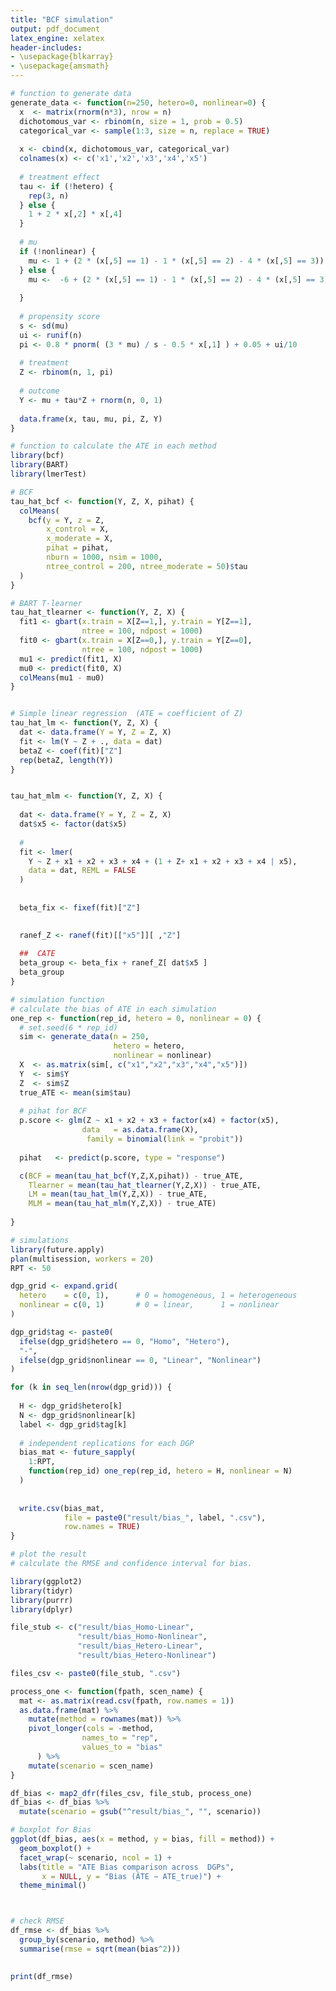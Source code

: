 ```yaml
---
title: "BCF simulation"
output: pdf_document
latex_engine: xelatex
header-includes:
- \usepackage{blkarray}
- \usepackage{amsmath}
---
```








```r
# function to generate data
generate_data <- function(n=250, hetero=0, nonlinear=0) {
  x  <- matrix(rnorm(n*3), nrow = n)   
  dichotomous_var <- rbinom(n, size = 1, prob = 0.5)
  categorical_var <- sample(1:3, size = n, replace = TRUE)
  
  x <- cbind(x, dichotomous_var, categorical_var)
  colnames(x) <- c('x1','x2','x3','x4','x5')
  
  # treatment effect
  tau <- if (!hetero) {
    rep(3, n)
  } else {
    1 + 2 * x[,2] * x[,4]
  }
  
  # mu
  if (!nonlinear) {
    mu <- 1 + (2 * (x[,5] == 1) - 1 * (x[,5] == 2) - 4 * (x[,5] == 3)) + x[,1] * x[,3]
  } else {
    mu <-  -6 + (2 * (x[,5] == 1) - 1 * (x[,5] == 2) - 4 * (x[,5] == 3)) + 6 * abs(x[,3]-1) 
    
  }
  
  # propensity score
  s <- sd(mu)
  ui <- runif(n)                     
  pi <- 0.8 * pnorm( (3 * mu) / s - 0.5 * x[,1] ) + 0.05 + ui/10 
  
  # treatment
  Z <- rbinom(n, 1, pi)
  
  # outcome 
  Y <- mu + tau*Z + rnorm(n, 0, 1)  
  
  data.frame(x, tau, mu, pi, Z, Y)
}
```



```r
# function to calculate the ATE in each method
library(bcf)
library(BART)
library(lmerTest)

# BCF
tau_hat_bcf <- function(Y, Z, X, pihat) {
  colMeans(
    bcf(y = Y, z = Z,
        x_control = X,
        x_moderate = X,
        pihat = pihat,
        nburn = 1000, nsim = 1000,
        ntree_control = 200, ntree_moderate = 50)$tau
  )
}

# BART T-learner
tau_hat_tlearner <- function(Y, Z, X) {
  fit1 <- gbart(x.train = X[Z==1,], y.train = Y[Z==1],
                ntree = 100, ndpost = 1000)
  fit0 <- gbart(x.train = X[Z==0,], y.train = Y[Z==0],
                ntree = 100, ndpost = 1000)
  mu1 <- predict(fit1, X)
  mu0 <- predict(fit0, X)
  colMeans(mu1 - mu0)
}


# Simple linear regression  (ATE = coefficient of Z)
tau_hat_lm <- function(Y, Z, X) {
  dat <- data.frame(Y = Y, Z = Z, X)
  fit <- lm(Y ~ Z + ., data = dat)          
  betaZ <- coef(fit)["Z"]                   
  rep(betaZ, length(Y))                    
}


tau_hat_mlm <- function(Y, Z, X) {
  
  dat <- data.frame(Y = Y, Z = Z, X)
  dat$x5 <- factor(dat$x5)    
  
  # 
  fit <- lmer(
    Y ~ Z + x1 + x2 + x3 + x4 + (1 + Z+ x1 + x2 + x3 + x4 | x5),
    data = dat, REML = FALSE
  )
  
  
  beta_fix <- fixef(fit)["Z"]
  

  ranef_Z <- ranef(fit)[["x5"]][ ,"Z"]
  
  ##  CATE
  beta_group <- beta_fix + ranef_Z[ dat$x5 ]
  beta_group
}
```

```r
# simulation function
# calculate the bias of ATE in each simulation
one_rep <- function(rep_id, hetero = 0, nonlinear = 0) {
  # set.seed(6 * rep_id)   
  sim <- generate_data(n = 250,
                       hetero = hetero,        
                       nonlinear = nonlinear)
  X  <- as.matrix(sim[, c("x1","x2","x3","x4","x5")])
  Y  <- sim$Y
  Z  <- sim$Z
  true_ATE <- mean(sim$tau)
  
  # pihat for BCF
  p.score <- glm(Z ~ x1 + x2 + x3 + factor(x4) + factor(x5),
                data   = as.data.frame(X),
                 family = binomial(link = "probit"))
  
  pihat   <- predict(p.score, type = "response")

  c(BCF = mean(tau_hat_bcf(Y,Z,X,pihat)) - true_ATE,
    Tlearner = mean(tau_hat_tlearner(Y,Z,X)) - true_ATE,
    LM = mean(tau_hat_lm(Y,Z,X)) - true_ATE,
    MLM = mean(tau_hat_mlm(Y,Z,X)) - true_ATE)
  
}
```

```r
# simulations
library(future.apply)
plan(multisession, workers = 20)            
RPT <- 50

dgp_grid <- expand.grid(
  hetero    = c(0, 1),      # 0 = homogeneous, 1 = heterogeneous
  nonlinear = c(0, 1)       # 0 = linear,      1 = nonlinear 
)

dgp_grid$tag <- paste0(
  ifelse(dgp_grid$hetero == 0, "Homo", "Hetero"),
  "-",
  ifelse(dgp_grid$nonlinear == 0, "Linear", "Nonlinear")
)

for (k in seq_len(nrow(dgp_grid))) {
  
  H <- dgp_grid$hetero[k]
  N <- dgp_grid$nonlinear[k]
  label <- dgp_grid$tag[k]        
  
  # independent replications for each DGP
  bias_mat <- future_sapply(
    1:RPT,
    function(rep_id) one_rep(rep_id, hetero = H, nonlinear = N)
  )
  
 
  write.csv(bias_mat,
            file = paste0("result/bias_", label, ".csv"),
            row.names = TRUE)
}
```



```r
# plot the result
# calculate the RMSE and confidence interval for bias.

library(ggplot2)
library(tidyr)
library(purrr)
library(dplyr)

file_stub <- c("result/bias_Homo-Linear",
               "result/bias_Homo-Nonlinear",
               "result/bias_Hetero-Linear",
               "result/bias_Hetero-Nonlinear")

files_csv <- paste0(file_stub, ".csv")   

process_one <- function(fpath, scen_name) {
  mat <- as.matrix(read.csv(fpath, row.names = 1))
  as.data.frame(mat) %>%
    mutate(method = rownames(mat)) %>%
    pivot_longer(cols = -method,
                names_to = "rep",
                values_to = "bias"
      ) %>%
    mutate(scenario = scen_name)
}

df_bias <- map2_dfr(files_csv, file_stub, process_one)
df_bias <- df_bias %>%
  mutate(scenario = gsub("^result/bias_", "", scenario))

# boxplot for Bias
ggplot(df_bias, aes(x = method, y = bias, fill = method)) +
  geom_boxplot() +
  facet_wrap(~ scenario, ncol = 1) +
  labs(title = "ATE Bias comparison across  DGPs",
       x = NULL, y = "Bias (ÂTE − ATE_true)") +
  theme_minimal()



# check RMSE
df_rmse <- df_bias %>%
  group_by(scenario, method) %>%
  summarise(rmse = sqrt(mean(bias^2))) 
  

print(df_rmse)
```
